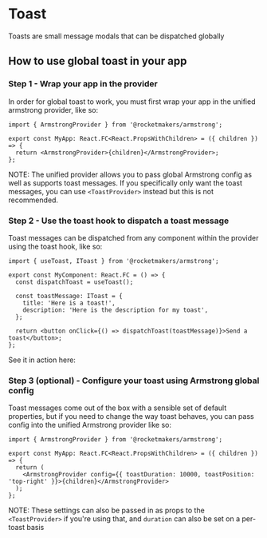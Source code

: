

<Meta title="Modals/Toast" component={Toast} />

# Toast

Toasts are small message modals that can be dispatched globally

## How to use global toast in your app

### Step 1 - Wrap your app in the provider

In order for global toast to work, you must first wrap your app in the unified armstrong provider, like so:

```tsx
import { ArmstrongProvider } from '@rocketmakers/armstrong';

export const MyApp: React.FC<React.PropsWithChildren> = ({ children }) => {
  return <ArmstrongProvider>{children}</ArmstrongProvider>;
};
```

NOTE: The unified provider allows you to pass global Armstrong config as well as supports toast messages. If you specifically only want the toast messages, you can use `<ToastProvider>` instead but this is not recommended.

### Step 2 - Use the toast hook to dispatch a toast message

Toast messages can be dispatched from any component within the provider using the toast hook, like so:

```tsx
import { useToast, IToast } from '@rocketmakers/armstrong';

export const MyComponent: React.FC = () => {
  const dispatchToast = useToast();

  const toastMessage: IToast = {
    title: 'Here is a toast!',
    description: 'Here is the description for my toast',
  };

  return <button onClick={() => dispatchToast(toastMessage)}>Send a toast</button>;
};
```

See it in action here:

<Canvas withSource="closed" of={ToastStories.Default}/>


### Step 3 (optional) - Configure your toast using Armstrong global config

Toast messages come out of the box with a sensible set of default properties, but if you need to change the way toast behaves, you can pass config into the unified Armstrong provider like so:

```tsx
import { ArmstrongProvider } from '@rocketmakers/armstrong';

export const MyApp: React.FC<React.PropsWithChildren> = ({ children }) => {
  return (
    <ArmstrongProvider config={{ toastDuration: 10000, toastPosition: 'top-right' }}>{children}</ArmstrongProvider>
  );
};
```

NOTE: These settings can also be passed in as props to the `<ToastProvider>` if you're using that, and `duration` can also be set on a per-toast basis
